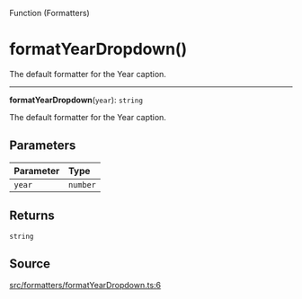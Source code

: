 <SectionTitle>Function (Formatters)</SectionTitle>

# formatYearDropdown()

<Description>
The default formatter for the Year caption.
</Description>

---

<a id="undefined" name="undefined"></a>

<SignatureMemberIdentifier>**formatYearDropdown**(`year`): `string`</SignatureMemberIdentifier>

The default formatter for the Year caption.

## Parameters

| Parameter | Type |
| :------ | :------ |
| `year` | `number` |

## Returns

`string`

## Source

[src/formatters/formatYearDropdown.ts:6](https://github.com/gpbl/react-day-picker/blob/next/src/formatters/formatYearDropdown.ts#L6)
